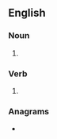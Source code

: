 {{also|présages|présagés}}
==English==

===Noun===
{{head|en|noun plural form}}

# {{plural of|presage|lang=en}}

===Verb===
{{head|en|verb form}}

# {{en-third-person singular of|presage}}

===Anagrams===
* {{anagrams|en|a=aeegprss|asperges|sperages}}